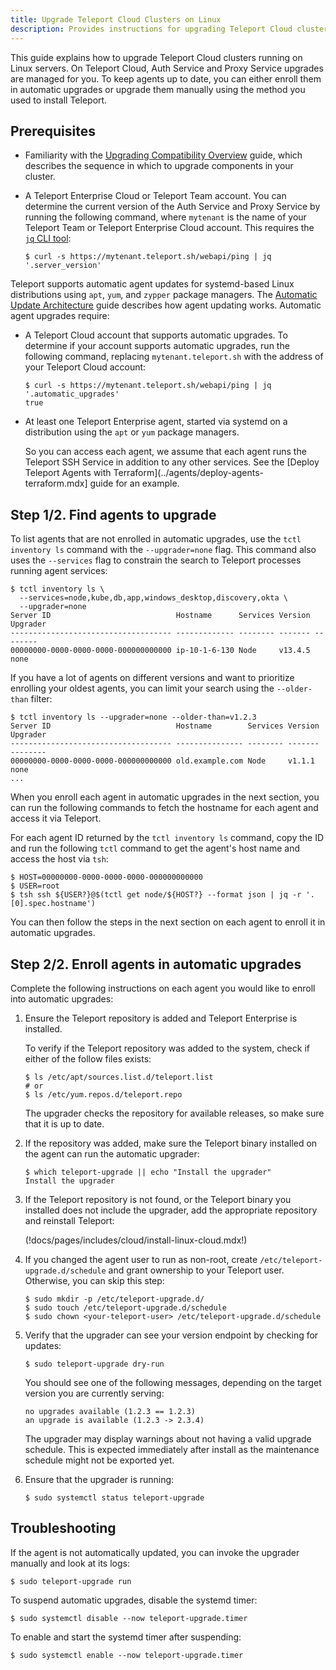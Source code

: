 ```yaml
---
title: Upgrade Teleport Cloud Clusters on Linux
description: Provides instructions for upgrading Teleport Cloud clusters that run on Linux servers. 
---
```


This guide explains how to upgrade Teleport Cloud clusters running on Linux
servers. On Teleport Cloud, Auth Service and Proxy Service upgrades are managed
for you. To keep agents up to date, you can either enroll them in automatic
upgrades or upgrade them manually using the method you used to install Teleport.

## Prerequisites

- Familiarity with the [Upgrading Compatibility Overview](./overview.mdx) guide,
  which describes the sequence in which to upgrade components in your cluster.

- A Teleport Enterprise Cloud or Teleport Team account. You can determine the
  current version of the Auth Service and Proxy Service by running the following
  command, where `mytenant` is the name of your Teleport Team or Teleport
  Enterprise Cloud account. This requires the [`jq` CLI
  tool](https://jqlang.github.io/jq/):

  ```code
  $ curl -s https://mytenant.teleport.sh/webapi/ping | jq '.server_version'
  ```

Teleport supports automatic agent updates for systemd-based Linux distributions
using `apt`, `yum`, and `zypper` package managers. The [Automatic Update
Architecture](../architecture/agent-update-management.mdx) guide describes
how agent updating works. Automatic agent upgrades require:

- A Teleport Cloud account that supports automatic upgrades. To determine if
  your account supports automatic upgrades, run the following command, replacing
  `mytenant.teleport.sh` with the address of your Teleport Cloud account:

  ```code
  $ curl -s https://mytenant.teleport.sh/webapi/ping | jq '.automatic_upgrades'
  true
  ```

- At least one Teleport Enterprise agent, started via systemd on a distribution
  using the `apt` or `yum` package managers. 

  So you can access each agent, we assume that each agent runs the Teleport SSH
  Service in addition to any other services. See the [Deploy Teleport Agents
  with Terraform](../agents/deploy-agents-terraform.mdx] guide for an example.

## Step 1/2. Find agents to upgrade

To list agents that are not enrolled in automatic upgrades, use the `tctl
inventory ls` command with the `--upgrader=none` flag. This command also uses
the `--services` flag to constrain the search to Teleport processes running
agent services:

```code
$ tctl inventory ls \
  --services=node,kube,db,app,windows_desktop,discovery,okta \
  --upgrader=none
Server ID                            Hostname      Services Version Upgrader
------------------------------------ ------------- -------- ------- --------
00000000-0000-0000-0000-000000000000 ip-10-1-6-130 Node     v13.4.5 none
```

If you have a lot of agents on different versions and want to prioritize enrolling
your oldest agents, you can limit your search using the `--older-than` filter:

```code
$ tctl inventory ls --upgrader=none --older-than=v1.2.3
Server ID                            Hostname        Services Version Upgrader
------------------------------------ --------------- -------- ------- --------
00000000-0000-0000-0000-000000000000 old.example.com Node     v1.1.1  none
...
```

When you enroll each agent in automatic upgrades in the next section, you can
run the following commands to fetch the hostname for each agent and access it
via Teleport. 

For each agent ID returned by the `tctl inventory ls` command, copy the ID and
run the following `tctl` command to get the agent's host name and access the
host via `tsh`:

```code
$ HOST=00000000-0000-0000-0000-000000000000
$ USER=root
$ tsh ssh ${USER?}@$(tctl get node/${HOST?} --format json | jq -r '.[0].spec.hostname')
```

You can then follow the steps in the next section on each agent to enroll it in
automatic upgrades.

## Step 2/2. Enroll agents in automatic upgrades

Complete the following instructions on each agent you would like to enroll into
automatic upgrades:

1. Ensure the Teleport repository is added and Teleport Enterprise is installed.

   To verify if the Teleport repository was added to the system, check if either of
   the follow files exists:
   
   ```code
   $ ls /etc/apt/sources.list.d/teleport.list
   # or
   $ ls /etc/yum.repos.d/teleport.repo
   ```

   The upgrader checks the repository for available releases, so make sure that
   it is up to date.

1. If the repository was added, make sure the Teleport binary installed on the
   agent can run the automatic upgrader:

   ```code
   $ which teleport-upgrade || echo "Install the upgrader"
   Install the upgrader
   ```

1. If the Teleport repository is not found, or the Teleport binary you installed
   does not include the upgrader, add the appropriate repository and reinstall
   Teleport:

   (!docs/pages/includes/cloud/install-linux-cloud.mdx!)

1. If you changed the agent user to run as non-root, create
   `/etc/teleport-upgrade.d/schedule` and grant ownership to your Teleport user.
   Otherwise, you can skip this step:

   ```code
   $ sudo mkdir -p /etc/teleport-upgrade.d/
   $ sudo touch /etc/teleport-upgrade.d/schedule
   $ sudo chown <your-teleport-user> /etc/teleport-upgrade.d/schedule
   ```

1. Verify that the upgrader can see your version endpoint by checking for
   updates:

   ```code
   $ sudo teleport-upgrade dry-run
   ```
   
   You should see one of the following messages, depending on the target version
   you are currently serving:
   
   ```text
   no upgrades available (1.2.3 == 1.2.3)
   an upgrade is available (1.2.3 -> 2.3.4)
   ```

   The upgrader may display warnings about not having a valid upgrade schedule.
   This is expected immediately after install as the maintenance schedule might
   not be exported yet.

1. Ensure that the upgrader is running:

   ```code
   $ sudo systemctl status teleport-upgrade
   ```

## Troubleshooting

If the agent is not automatically updated, you can invoke the upgrader manually
and look at its logs:

```code
$ sudo teleport-upgrade run
```

To suspend automatic upgrades, disable the systemd timer:

```code
$ sudo systemctl disable --now teleport-upgrade.timer
```

To enable and start the systemd timer after suspending:

```code
$ sudo systemctl enable --now teleport-upgrade.timer
```

